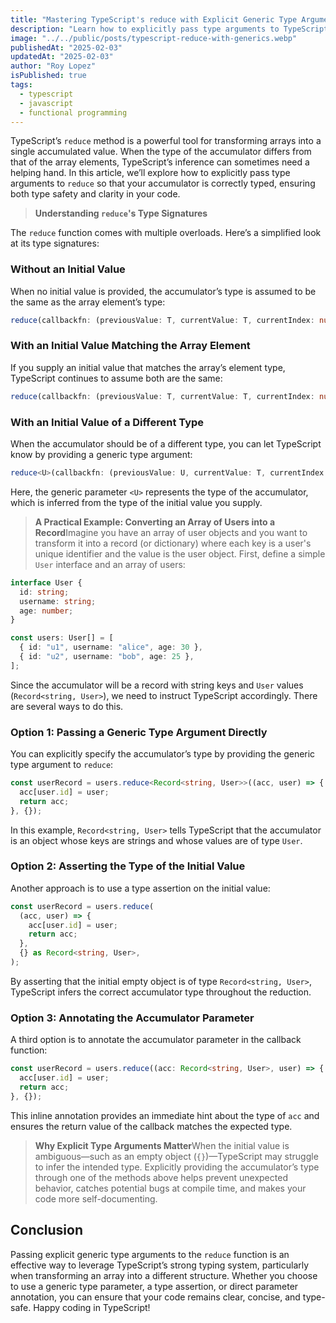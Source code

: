 ```yaml
---
title: "Mastering TypeScript's reduce with Explicit Generic Type Arguments"
description: "Learn how to explicitly pass type arguments to TypeScript's reduce method to ensure type safety and clarity when transforming arrays."
image: "../../public/posts/typescript-reduce-with-generics.webp"
publishedAt: "2025-02-03"
updatedAt: "2025-02-03"
author: "Roy Lopez"
isPublished: true
tags:
  - typescript
  - javascript
  - functional programming
---
```


TypeScript’s `reduce` method is a powerful tool for transforming arrays into a single accumulated value. When the type of the accumulator differs from that of the array elements, TypeScript’s inference can sometimes need a helping hand. In this article, we’ll explore how to explicitly pass type arguments to `reduce` so that your accumulator is correctly typed, ensuring both type safety and clarity in your code.

> **Understanding `reduce`'s Type Signatures**

The `reduce` function comes with multiple overloads. Here’s a simplified look at its type signatures:

### Without an Initial Value

When no initial value is provided, the accumulator’s type is assumed to be the same as the array element’s type:

```ts
reduce(callbackfn: (previousValue: T, currentValue: T, currentIndex: number, array: T[]) => T): T;
```

### With an Initial Value Matching the Array Element

If you supply an initial value that matches the array’s element type, TypeScript continues to assume both are the same:

```ts
reduce(callbackfn: (previousValue: T, currentValue: T, currentIndex: number, array: T[]) => T, initialValue: T): T;
```

### With an Initial Value of a Different Type

When the accumulator should be of a different type, you can let TypeScript know by providing a generic type argument:

```ts
reduce<U>(callbackfn: (previousValue: U, currentValue: T, currentIndex: number, array: T[]) => U, initialValue: U): U;
```

Here, the generic parameter `<U>` represents the type of the accumulator, which is inferred from the type of the initial value you supply.

> **A Practical Example: Converting an Array of Users into a Record**Imagine you have an array of user objects and you want to transform it into a record (or dictionary) where each key is a user's unique identifier and the value is the user object. First, define a simple `User` interface and an array of users:

```ts
interface User {
  id: string;
  username: string;
  age: number;
}

const users: User[] = [
  { id: "u1", username: "alice", age: 30 },
  { id: "u2", username: "bob", age: 25 },
];
```

Since the accumulator will be a record with string keys and `User` values (`Record<string, User>`), we need to instruct TypeScript accordingly. There are several ways to do this.

### Option 1: Passing a Generic Type Argument Directly

You can explicitly specify the accumulator’s type by providing the generic type argument to `reduce`:

```ts
const userRecord = users.reduce<Record<string, User>>((acc, user) => {
  acc[user.id] = user;
  return acc;
}, {});
```

In this example, `Record<string, User>` tells TypeScript that the accumulator is an object whose keys are strings and whose values are of type `User`.

### Option 2: Asserting the Type of the Initial Value

Another approach is to use a type assertion on the initial value:

```ts
const userRecord = users.reduce(
  (acc, user) => {
    acc[user.id] = user;
    return acc;
  },
  {} as Record<string, User>,
);
```

By asserting that the initial empty object is of type `Record<string, User>`, TypeScript infers the correct accumulator type throughout the reduction.

### Option 3: Annotating the Accumulator Parameter

A third option is to annotate the accumulator parameter in the callback function:

```ts
const userRecord = users.reduce((acc: Record<string, User>, user) => {
  acc[user.id] = user;
  return acc;
}, {});
```

This inline annotation provides an immediate hint about the type of `acc` and ensures the return value of the callback matches the expected type.

> **Why Explicit Type Arguments Matter**When the initial value is ambiguous—such as an empty object (`{}`)—TypeScript may struggle to infer the intended type. Explicitly providing the accumulator’s type through one of the methods above helps prevent unexpected behavior, catches potential bugs at compile time, and makes your code more self-documenting.

## Conclusion

Passing explicit generic type arguments to the `reduce` function is an effective way to leverage TypeScript’s strong typing system, particularly when transforming an array into a different structure. Whether you choose to use a generic type parameter, a type assertion, or direct parameter annotation, you can ensure that your code remains clear, concise, and type-safe.
Happy coding in TypeScript!
